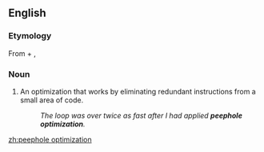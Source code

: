 ==English==
{{wikipedia}}

===Etymology===
From {{term|peephole}} + {{term|optimization}},

===Noun===
{{en-noun|sg=[[peephole]] [[optimization]]|-}}

# {{context|computer programming}} An optimization that works by eliminating redundant instructions from a small area of code.
#:''The loop was over twice as fast after I had applied '''peephole optimization'''.''

[[zh:peephole optimization]]